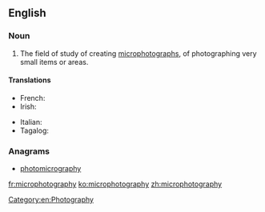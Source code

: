 ==English==

===Noun===
{{en-noun|-}}

# The field of study of creating [[microphotograph]]s, of photographing very small items or areas.

====Translations====
{{trans-top|field of study}}
* French: {{t+|fr|microphotographie|f}}
* Irish: {{t|ga|micreafótagrafaíocht|f}}
{{trans-mid}}
* Italian: {{t|it|microfotografia|f}}
* Tagalog: {{t|tl|miklarawanan}}
{{trans-bottom}}

===Anagrams===
* [[photomicrography#English|photomicrography]]

[[Category:en:Photography]]

[[fr:microphotography]]
[[ko:microphotography]]
[[zh:microphotography]]